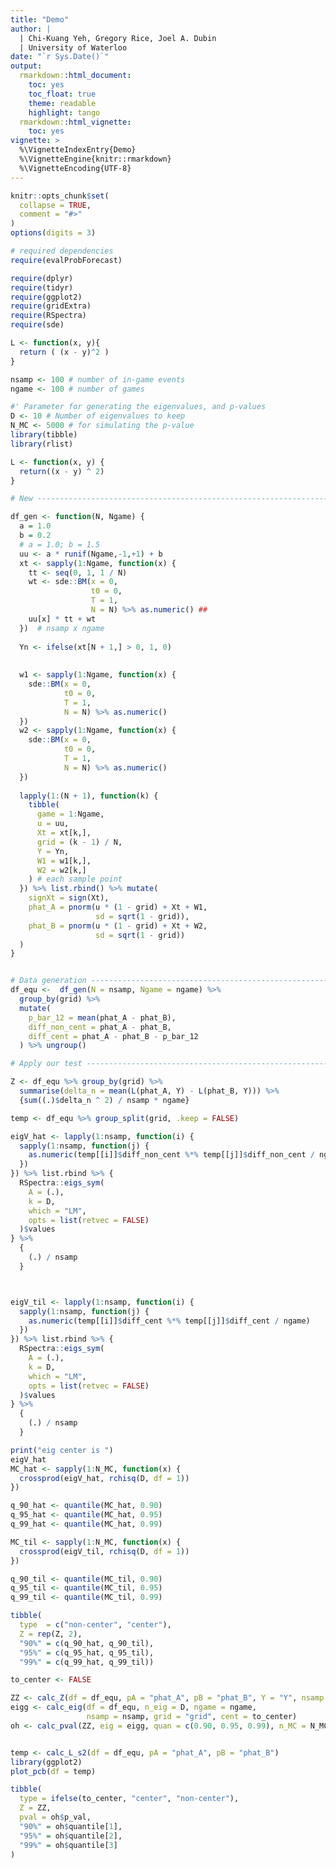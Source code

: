 ```yaml
---
title: "Demo"
author: | 
  | Chi-Kuang Yeh, Gregory Rice, Joel A. Dubin
  | University of Waterloo
date: "`r Sys.Date()`"
output:
  rmarkdown::html_document:
    toc: yes
    toc_float: true
    theme: readable
    highlight: tango
  rmarkdown::html_vignette:
    toc: yes
vignette: >
  %\VignetteIndexEntry{Demo}
  %\VignetteEngine{knitr::rmarkdown}
  %\VignetteEncoding{UTF-8}
---
```


```r
knitr::opts_chunk$set(
  collapse = TRUE,
  comment = "#>"
)
options(digits = 3)
```


```r
# required dependencies
require(evalProbForecast)

require(dplyr)
require(tidyr)
require(ggplot2)
require(gridExtra)
require(RSpectra)
require(sde)
```

```r
L <- function(x, y){
  return ( (x - y)^2 ) 
}
```

```r
nsamp <- 100 # number of in-game events
ngame <- 100 # number of games

#' Parameter for generating the eigenvalues, and p-values
D <- 10 # Number of eigenvalues to keep
N_MC <- 5000 # for simulating the p-value
library(tibble)
library(rlist)

L <- function(x, y) {
  return((x - y) ^ 2)
}

# New ---------------------------------------------------------------------

df_gen <- function(N, Ngame) {
  a = 1.0
  b = 0.2
  # a = 1.0; b = 1.5
  uu <- a * runif(Ngame,-1,+1) + b
  xt <- sapply(1:Ngame, function(x) {
    tt <- seq(0, 1, 1 / N)
    wt <- sde::BM(x = 0,
                  t0 = 0,
                  T = 1,
                  N = N) %>% as.numeric() ##
    uu[x] * tt + wt
  })  # nsamp x ngame
  
  Yn <- ifelse(xt[N + 1,] > 0, 1, 0)
  
  
  w1 <- sapply(1:Ngame, function(x) {
    sde::BM(x = 0,
            t0 = 0,
            T = 1,
            N = N) %>% as.numeric()
  })
  w2 <- sapply(1:Ngame, function(x) {
    sde::BM(x = 0,
            t0 = 0,
            T = 1,
            N = N) %>% as.numeric()
  })
  
  lapply(1:(N + 1), function(k) {
    tibble(
      game = 1:Ngame,
      u = uu,
      Xt = xt[k,],
      grid = (k - 1) / N,
      Y = Yn,
      W1 = w1[k,],
      W2 = w2[k,]
    ) # each sample point
  }) %>% list.rbind() %>% mutate(
    signXt = sign(Xt),
    phat_A = pnorm(u * (1 - grid) + Xt + W1,
                   sd = sqrt(1 - grid)),
    phat_B = pnorm(u * (1 - grid) + Xt + W2,
                   sd = sqrt(1 - grid))
  )
}


# Data generation ---------------------------------------------------------=
df_equ <-  df_gen(N = nsamp, Ngame = ngame) %>%
  group_by(grid) %>%
  mutate(
    p_bar_12 = mean(phat_A - phat_B),
    diff_non_cent = phat_A - phat_B,
    diff_cent = phat_A - phat_B - p_bar_12
  ) %>% ungroup()

# Apply our test ----------------------------------------------------------

Z <- df_equ %>% group_by(grid) %>%
  summarise(delta_n = mean(L(phat_A, Y) - L(phat_B, Y))) %>%
  {sum((.)$delta_n ^ 2) / nsamp * ngame}

temp <- df_equ %>% group_split(grid, .keep = FALSE)

eigV_hat <- lapply(1:nsamp, function(i) {
  sapply(1:nsamp, function(j) {
    as.numeric(temp[[i]]$diff_non_cent %*% temp[[j]]$diff_non_cent / ngame)
  })
}) %>% list.rbind %>% {
  RSpectra::eigs_sym(
    A = (.),
    k = D,
    which = "LM",
    opts = list(retvec = FALSE)
  )$values
} %>%
  {
    (.) / nsamp
  }



eigV_til <- lapply(1:nsamp, function(i) {
  sapply(1:nsamp, function(j) {
    as.numeric(temp[[i]]$diff_cent %*% temp[[j]]$diff_cent / ngame)
  })
}) %>% list.rbind %>% {
  RSpectra::eigs_sym(
    A = (.),
    k = D,
    which = "LM",
    opts = list(retvec = FALSE)
  )$values
} %>%
  {
    (.) / nsamp
  }

print("eig center is ")
eigV_hat
MC_hat <- sapply(1:N_MC, function(x) {
  crossprod(eigV_hat, rchisq(D, df = 1))
})

q_90_hat <- quantile(MC_hat, 0.90)
q_95_hat <- quantile(MC_hat, 0.95)
q_99_hat <- quantile(MC_hat, 0.99)

MC_til <- sapply(1:N_MC, function(x) {
  crossprod(eigV_til, rchisq(D, df = 1))
})

q_90_til <- quantile(MC_til, 0.90)
q_95_til <- quantile(MC_til, 0.95)
q_99_til <- quantile(MC_til, 0.99)

tibble(
  type  = c("non-center", "center"),
  Z = rep(Z, 2),
  "90%" = c(q_90_hat, q_90_til),
  "95%" = c(q_95_hat, q_95_til),
  "99%" = c(q_99_hat, q_99_til))
```


```r
to_center <- FALSE

ZZ <- calc_Z(df = df_equ, pA = "phat_A", pB = "phat_B", Y = "Y", nsamp = nsamp, ngame = ngame)
eigg <- calc_eig(df = df_equ, n_eig = D, ngame = ngame, 
                 nsamp = nsamp, grid = "grid", cent = to_center)
oh <- calc_pval(ZZ, eig = eigg, quan = c(0.90, 0.95, 0.99), n_MC = N_MC)


temp <- calc_L_s2(df = df_equ, pA = "phat_A", pB = "phat_B")
library(ggplot2)
plot_pcb(df = temp)

tibble(
  type = ifelse(to_center, "center", "non-center"),
  Z = ZZ,
  pval = oh$p_val,
  "90%" = oh$quantile[1],
  "95%" = oh$quantile[2],
  "99%" = oh$quantile[3]
)
```

